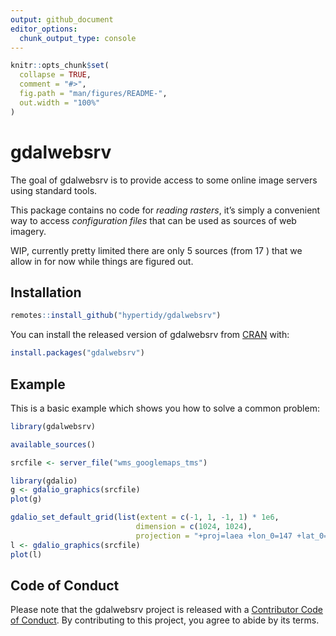 ```yaml
---
output: github_document
editor_options: 
  chunk_output_type: console
---
```


<!-- README.md is generated from README.Rmd. Please edit that file -->

```r
knitr::opts_chunk$set(
  collapse = TRUE,
  comment = "#>",
  fig.path = "man/figures/README-",
  out.width = "100%"
)
```

# gdalwebsrv

<!-- badges: start -->
<!-- badges: end -->

The goal of gdalwebsrv is to provide access to some online image servers using standard tools. 

This package contains no code for *reading rasters*, it's simply a convenient way to access *configuration files* that can be used as sources of web imagery. 



WIP, currently pretty limited there are only 5 sources (from 17 ) that we allow in for now while things are figured out. 

## Installation


``` r
remotes::install_github("hypertidy/gdalwebsrv")
```


You can install the released version of gdalwebsrv from [CRAN](https://CRAN.R-project.org) with:

``` r
install.packages("gdalwebsrv")
```

## Example

This is a basic example which shows you how to solve a common problem:

```r
library(gdalwebsrv)

available_sources()

srcfile <- server_file("wms_googlemaps_tms")

library(gdalio)
g <- gdalio_graphics(srcfile)
plot(g)

gdalio_set_default_grid(list(extent = c(-1, 1, -1, 1) * 1e6, 
                            dimension = c(1024, 1024), 
                            projection = "+proj=laea +lon_0=147 +lat_0=-42"))
l <- gdalio_graphics(srcfile)
plot(l)

```


## Code of Conduct
  
Please note that the gdalwebsrv project is released with a [Contributor Code of Conduct](https://contributor-covenant.org/version/2/0/CODE_OF_CONDUCT.html). By contributing to this project, you agree to abide by its terms.
